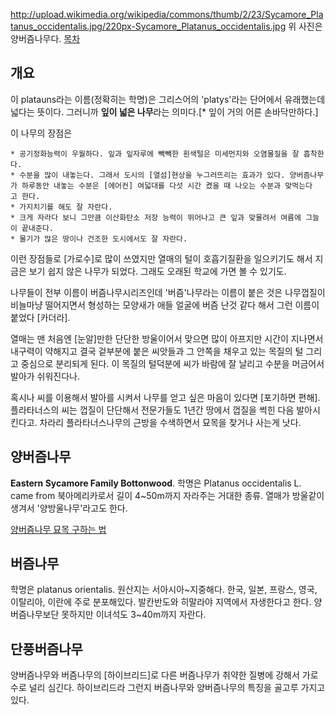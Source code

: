 http://upload.wikimedia.org/wikipedia/commons/thumb/2/23/Sycamore_Platanus_occidentalis.jpg/220px-Sycamore_Platanus_occidentalis.jpg
위 사진은 양버즘나무다.
[[목차]]
== 개요 ==
이 platauns라는 이름(정확히는 학명)은 그리스어의 'platys'라는 단어에서 유래했는데 넓다는 뜻이다. 그러니까 '''잎이 넓은 나무'''라는 의미다.[* 잎이 거의 어른 손바닥만하다.]

이 나무의 장점은  
 * 공기정화능력이 우월하다. 잎과 잎자루에 빽빽한 흰색털은 미세먼지와 오염물질을 잘 흡착한다.
 * 수분을 많이 내놓는다. 그래서 도시의 [열섬]현상을 누그러뜨리는 효과가 있다. 양버즘나무가 하루동안 내놓는 수분은 [에어컨] 여덟대를 다섯 시간 켰을 때 나오는 수분과 맞먹는다고 한다.
 * 가지치기를 해도 잘 자란다.
 * 크게 자라다 보니 그만큼 이산화탄소 저장 능력이 뛰어나고 큰 잎과 맞물려서 여름에 그늘이 끝내준다.
 * 물기가 많은 땅이나 건조한 도시에서도 잘 자란다.
이런 장점들로 [가로수]로 많이 쓰였지만 열매의 털이 호흡기질환을 일으키기도 해서 지금은 보기 쉽지 않은 나무가 되었다. 그래도 오래된 학교에 가면 볼 수 있기도.

나무들이 전부 이름이 버즘나무시리즈인데 '버즘'나무라는 이름이 붙은 것은 나무껍질이 비늘마냥 떨어지면서 형성하는 모양새가 애들 얼굴에 버즘 난것 같다 해서 그런 이름이 붙었다 [카더라].

열매는 맨 처음엔 [눈알]만한 단단한 방울이어서 맞으면 많이 아프지만 시간이 지나면서 내구력이 약해지고 결국 겉부분에 붙은 씨앗들과 그 안쪽을 채우고 있는 목질의 털 그리고 중심으로 분리되게 된다. 이 목질의 털덕분에 씨가 바람에 잘 날리고 수분을 머금어서 발아가 쉬워진다나.

혹시나 씨를 이용해서 발아를 시켜서 나무를 얻고 싶은 마음이 있다면 [포기하면 편해]. 플라타너스의 씨는 껍질이 단단해서 전문가들도 1년간 땅에서 껍질을 썩힌 다음 발아시킨다고. 차라리 플라타너스나무의 근방을 수색하면서 묘목을 찾거나 사는게 낫다.
== 양버즘나무 ==
'''Eastern Sycamore Family Bottonwood'''. 학명은 Platanus occidentalis L.
came from 북아메리카로서 길이 4~50m까지 자라주는 거대한 종류. 열매가 방울같이 생겨서 '양방울나무'라고도 한다.

[http://kin.naver.com/qna/detail.nhn?d1id=8&dirId=80604&docId=158921951&qb=7JaR67KE7KaY64KY66y0&enc=utf8&section=kin&rank=2&search_sort=0&spq=0&pid=R3/f635Y7uNssuGP4U4ssssssss-300274&sid=U3-SJXJvLDsAAFMXERE 양버즘나무 묘목 구하는 법]
== 버즘나무 ==
학명은 platanus orientalis.
원산지는 서아시아~지중해다. 한국, 일본, 프랑스, 영국, 이탈리아, 이란에 주로 분포해있다. 발칸반도와 히말라야 지역에서 자생한다고 한다.
양버즘나무보단 못하지만 이녀석도 3~40m까지 자란다.
== 단풍버즘나무 ==
양버즘나무와 버즘나무의 [하이브리드]로 다른 버즘나무가 취약한 질병에 강해서 가로수로 널리 심긴다.
하이브리드라 그런지 버즘나무와 양버즘나무의 특징을 골고루 가지고 있다.

